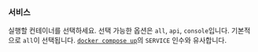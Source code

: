 ### 서비스

실행할 컨테이너를 선택하세요.
선택 가능한 옵션은 `all`, `api`, `console`입니다.
기본적으로 `all`이 선택됩니다.
[`docker compose up`][docker compose up]의 `SERVICE` 인수와 유사합니다.

[docker compose up]: https://docs.docker.com/reference/cli/docker/compose/up/